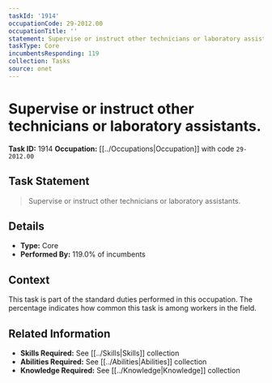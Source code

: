 ```yaml
---
taskId: '1914'
occupationCode: 29-2012.00
occupationTitle: ''
statement: Supervise or instruct other technicians or laboratory assistants.
taskType: Core
incumbentsResponding: 119
collection: Tasks
source: onet
---
```

# Supervise or instruct other technicians or laboratory assistants.

**Task ID:** 1914
**Occupation:** [[../Occupations|Occupation]] with code `29-2012.00`

## Task Statement

> Supervise or instruct other technicians or laboratory assistants.

## Details

- **Type:** Core
- **Performed By:** 119.0% of incumbents

## Context

This task is part of the standard duties performed in this occupation. The percentage indicates how common this task is among workers in the field.

## Related Information

- **Skills Required:** See [[../Skills|Skills]] collection
- **Abilities Required:** See [[../Abilities|Abilities]] collection
- **Knowledge Required:** See [[../Knowledge|Knowledge]] collection
